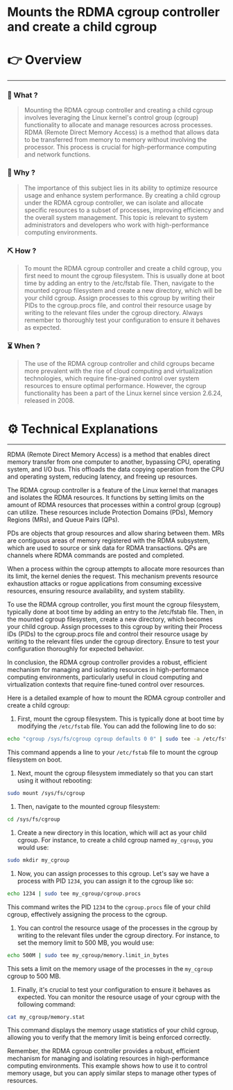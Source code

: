 # Mounts the RDMA cgroup controller and create a child cgroup


# 👉 Overview

---

### 👀 What ?

> Mounting the RDMA cgroup controller and creating a child cgroup involves leveraging the Linux kernel's control group (cgroup) functionality to allocate and manage resources across processes. RDMA (Remote Direct Memory Access) is a method that allows data to be transferred from memory to memory without involving the processor. This process is crucial for high-performance computing and network functions.
> 

### 🧐 Why ?

> The importance of this subject lies in its ability to optimize resource usage and enhance system performance. By creating a child cgroup under the RDMA cgroup controller, we can isolate and allocate specific resources to a subset of processes, improving efficiency and the overall system management. This topic is relevant to system administrators and developers who work with high-performance computing environments.
> 

### ⛏️ How ?

> To mount the RDMA cgroup controller and create a child cgroup, you first need to mount the cgroup filesystem. This is usually done at boot time by adding an entry to the /etc/fstab file. Then, navigate to the mounted cgroup filesystem and create a new directory, which will be your child cgroup. Assign processes to this cgroup by writing their PIDs to the cgroup.procs file, and control their resource usage by writing to the relevant files under the cgroup directory. Always remember to thoroughly test your configuration to ensure it behaves as expected.
> 

### ⏳ When ?

> The use of the RDMA cgroup controller and child cgroups became more prevalent with the rise of cloud computing and virtualization technologies, which require fine-grained control over system resources to ensure optimal performance. However, the cgroup functionality has been a part of the Linux kernel since version 2.6.24, released in 2008.
> 

# ⚙️ Technical Explanations

---

RDMA (Remote Direct Memory Access) is a method that enables direct memory transfer from one computer to another, bypassing CPU, operating system, and I/O bus. This offloads the data copying operation from the CPU and operating system, reducing latency, and freeing up resources.

The RDMA cgroup controller is a feature of the Linux kernel that manages and isolates the RDMA resources. It functions by setting limits on the amount of RDMA resources that processes within a control group (cgroup) can utilize. These resources include Protection Domains (PDs), Memory Regions (MRs), and Queue Pairs (QPs).

PDs are objects that group resources and allow sharing between them. MRs are contiguous areas of memory registered with the RDMA subsystem, which are used to source or sink data for RDMA transactions. QPs are channels where RDMA commands are posted and completed.

When a process within the cgroup attempts to allocate more resources than its limit, the kernel denies the request. This mechanism prevents resource exhaustion attacks or rogue applications from consuming excessive resources, ensuring resource availability, and system stability.

To use the RDMA cgroup controller, you first mount the cgroup filesystem, typically done at boot time by adding an entry to the /etc/fstab file. Then, in the mounted cgroup filesystem, create a new directory, which becomes your child cgroup. Assign processes to this cgroup by writing their Process IDs (PIDs) to the cgroup.procs file and control their resource usage by writing to the relevant files under the cgroup directory. Ensure to test your configuration thoroughly for expected behavior.

In conclusion, the RDMA cgroup controller provides a robust, efficient mechanism for managing and isolating resources in high-performance computing environments, particularly useful in cloud computing and virtualization contexts that require fine-tuned control over resources.

Here is a detailed example of how to mount the RDMA cgroup controller and create a child cgroup:

1. First, mount the cgroup filesystem. This is typically done at boot time by modifying the `/etc/fstab` file. You can add the following line to do so:

```bash
echo "cgroup /sys/fs/cgroup cgroup defaults 0 0" | sudo tee -a /etc/fstab

```

This command appends a line to your `/etc/fstab` file to mount the cgroup filesystem on boot.

1. Next, mount the cgroup filesystem immediately so that you can start using it without rebooting:

```bash
sudo mount /sys/fs/cgroup

```

1. Then, navigate to the mounted cgroup filesystem:

```bash
cd /sys/fs/cgroup

```

1. Create a new directory in this location, which will act as your child cgroup. For instance, to create a child cgroup named `my_cgroup`, you would use:

```bash
sudo mkdir my_cgroup

```

1. Now, you can assign processes to this cgroup. Let's say we have a process with PID `1234`, you can assign it to the cgroup like so:

```bash
echo 1234 | sudo tee my_cgroup/cgroup.procs

```

This command writes the PID `1234` to the `cgroup.procs` file of your child cgroup, effectively assigning the process to the cgroup.

1. You can control the resource usage of the processes in the cgroup by writing to the relevant files under the cgroup directory. For instance, to set the memory limit to 500 MB, you would use:

```bash
echo 500M | sudo tee my_cgroup/memory.limit_in_bytes

```

This sets a limit on the memory usage of the processes in the `my_cgroup` cgroup to 500 MB.

1. Finally, it's crucial to test your configuration to ensure it behaves as expected. You can monitor the resource usage of your cgroup with the following command:

```bash
cat my_cgroup/memory.stat

```

This command displays the memory usage statistics of your child cgroup, allowing you to verify that the memory limit is being enforced correctly.

Remember, the RDMA cgroup controller provides a robust, efficient mechanism for managing and isolating resources in high-performance computing environments. This example shows how to use it to control memory usage, but you can apply similar steps to manage other types of resources.
